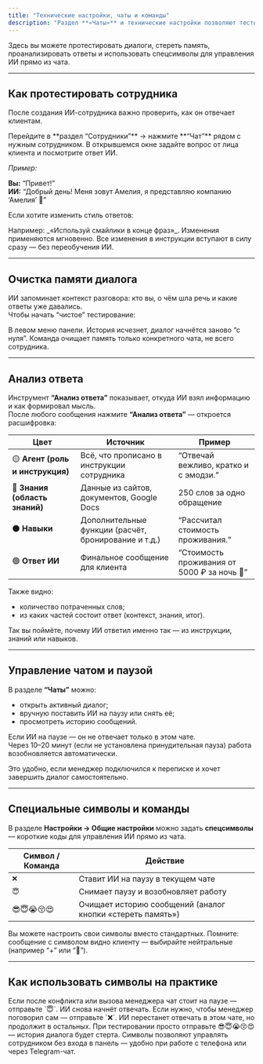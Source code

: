 ```yaml
---
title: "Технические настройки, чаты и команды"
description: "Раздел **«Чаты»** и технические настройки позволяют тестировать ИИ-сотрудников, понимать, **как они принимают решения**, управлять их работой в реальном времени и останавливать или запускать ИИ с телефона."
---
```

<Callout type="tip">
Здесь вы можете протестировать диалоги, стереть память, проанализировать ответы и использовать спецсимволы для управления ИИ прямо из чата.
</Callout>

---

## Как протестировать сотрудника

После создания ИИ-сотрудника важно проверить, как он отвечает клиентам.

<Steps>
  <Step title="Откройте чат">
    Перейдите в **раздел “Сотрудники”** → нажмите **“Чат”** рядом с нужным сотрудником.
  </Step>
  <Step title="Начните тестовый диалог">
    В открывшемся окне задайте вопрос от лица клиента и посмотрите ответ ИИ.
  </Step>
</Steps>

_Пример:_

**Вы:** “Привет!”  
**ИИ:** “Добрый день! Меня зовут Амелия, я представляю компанию ‘Амелия’ 🌸”

Если хотите изменить стиль ответов:

<Steps>
  <Step title="Откройте Сотрудники → Тон" />
  <Step title="Отредактируйте поведение">
    Например: _«Используй смайлики в конце фраз»_.
  </Step>
  <Step title="Сохраните и вернитесь в чат">
    Изменения применяются мгновенно.
  </Step>
</Steps>

<Callout type="tip">
Все изменения в инструкции вступают в силу сразу — без переобучения ИИ.
</Callout>

---

## Очистка памяти диалога

ИИ запоминает контекст разговора: кто вы, о чём шла речь и какие ответы уже давались.  
Чтобы начать “чистое” тестирование:

<Steps>
  <Step title="Перейдите в Чаты">
    В левом меню панели.
  </Step>
  <Step title="Откройте нужный диалог и нажмите «Стереть память»" />
  <Step title="Обновите страницу">
    История исчезнет, диалог начнётся заново “с нуля”.
  </Step>
</Steps>

<Callout type="note">
Команда очищает память только конкретного чата, не всего сотрудника.
</Callout>

---

## Анализ ответа

Инструмент **“Анализ ответа”** показывает, откуда ИИ взял информацию и как формировал мысль.  
После любого сообщения нажмите **“Анализ ответа”** — откроется расшифровка:

| Цвет | Источник | Пример |
|------|-----------|--------|
| 🟡 **Агент (роль и инструкция)** | Всё, что прописано в инструкции сотрудника | “Отвечай вежливо, кратко и с эмодзи.” |
| 🔵 **Знания (область знаний)** | Данные из сайтов, документов, Google Docs | 250 слов за одно обращение |
| ⚫ **Навыки** | Дополнительные функции (расчёт, бронирование и т.д.) | “Рассчитал стоимость проживания.” |
| 🟢 **Ответ ИИ** | Финальное сообщение для клиента | “Стоимость проживания от 5000 ₽ за ночь 🌿” |

Также видно:
- количество потраченных слов;
- из каких частей состоит ответ (контекст, знания, итог).

<Callout type="tip">
Так вы поймёте, почему ИИ ответил именно так — из инструкции, знаний или навыков.
</Callout>

---

## Управление чатом и паузой

В разделе **“Чаты”** можно:
- открыть активный диалог;
- вручную поставить ИИ на паузу или снять её;
- просмотреть историю сообщений.

Если ИИ на паузе — он не отвечает только в этом чате.  
Через 10–20 минут (если не установлена принудительная пауза) работа возобновляется автоматически.

<Callout type="tip">
Это удобно, если менеджер подключился к переписке и хочет завершить диалог самостоятельно.
</Callout>

---

## Специальные символы и команды

В разделе **Настройки → Общие настройки** можно задать **спецсимволы** — короткие коды для управления ИИ прямо из чата.

| Символ / Команда | Действие |
|------------------|----------|
| `❌` | Ставит ИИ на паузу в текущем чате |
| `😇` | Снимает паузу и возобновляет работу |
| 😎😇😭😚😍 | Очищает историю сообщений (аналог кнопки «стереть память») |

<Callout type="note">
Вы можете настроить свои символы вместо стандартных.  
Помните: сообщение с символом видно клиенту — выбирайте нейтральные (например “+” или “🔁”).
</Callout>

---

## Как использовать символы на практике

<Accordion title="🧭 Пример 1 — Запуск ИИ после триггера">
Если после конфликта или вызова менеджера чат стоит на паузе — отправьте `😇`.  
ИИ снова начнёт отвечать.
</Accordion>

<Accordion title="🧭 Пример 2 — Остановить ИИ вручную">
Если нужно, чтобы менеджер поговорил сам — отправьте `❌`.  
ИИ перестанет отвечать в этом чате, но продолжит в остальных.
</Accordion>

<Accordion title="🧭 Пример 3 — Очистить историю прямо из Telegram">
При тестировании просто отправьте 😎😇😭😚😍 — история диалога будет стерта.
</Accordion>

<Callout type="tip">
Символы позволяют управлять сотрудником без входа в панель — удобно при работе с телефона или через Telegram-чат.
</Callout>